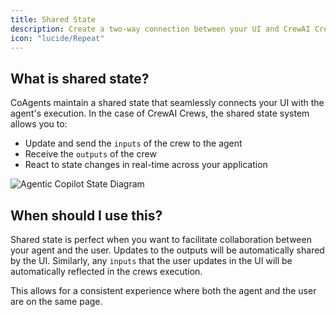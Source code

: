 ```yaml
---
title: Shared State
description: Create a two-way connection between your UI and CrewAI Crew agent state.
icon: "lucide/Repeat"
---
```



## What is shared state?

CoAgents maintain a shared state that seamlessly connects your UI with the agent's execution. In the case of CrewAI Crews, the shared state system allows you to:

- Update and send the `inputs` of the crew to the agent
- Receive the `outputs` of the crew
- React to state changes in real-time across your application

<Frame>
  <img
    src="https://cdn.copilotkit.ai/docs/copilotkit/images/coagents/coagents-state-diagram.png"
    alt="Agentic Copilot State Diagram"
  />
</Frame>

## When should I use this?

Shared state is perfect when you want to facilitate collaboration between your agent and the user. Updates to the outputs will be automatically shared by the UI. Similarly, any `inputs` that the user updates in the UI will be automatically reflected in the crews execution.

This allows for a consistent experience where both the agent and the user are on the same page.
